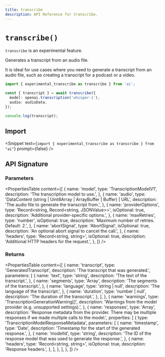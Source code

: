 ```yaml
---
title: transcribe
description: API Reference for transcribe.
---
```


# `transcribe()`

<Note type="warning">`transcribe` is an experimental feature.</Note>

Generates a transcript from an audio file.

It is ideal for use cases where you need to generate a transcript from an audio file,
such as creating a transcript for a podcast or a video.

```ts
import { experimental_transcribe as transcribe } from 'ai';

const { transcript } = await transcribe({
  model: openai.transcription('whisper-1'),
  audio: audioData,
});

console.log(transcript);
```

## Import

<Snippet
  text={`import { experimental_transcribe as transcribe } from "ai"`}
  prompt={false}
/>

## API Signature

### Parameters

<PropertiesTable
  content={[
    {
      name: 'model',
      type: 'TranscriptionModelV1',
      description: 'The transcription model to use.',
    },
    {
      name: 'audio',
      type: 'DataContent (string | Uint8Array<ArrayBufferLike> | ArrayBuffer | Buffer<ArrayBufferLike>) | URL',
      description: 'The audio file to generate the transcript from.',
    },
    {
      name: 'providerOptions',
      type: 'Record<string, Record<string, JSONValue>>',
      isOptional: true,
      description: 'Additional provider-specific options.',
    },
    {
      name: 'maxRetries',
      type: 'number',
      isOptional: true,
      description: 'Maximum number of retries. Default: 2.',
    },
    {
      name: 'abortSignal',
      type: 'AbortSignal',
      isOptional: true,
      description: 'An optional abort signal to cancel the call.',
    },
    {
      name: 'headers',
      type: 'Record<string, string>',
      isOptional: true,
      description: 'Additional HTTP headers for the request.',
    },
  ]}
/>

### Returns

<PropertiesTable
  content={[
    {
      name: 'transcript',
      type: 'GeneratedTranscript',
      description: 'The transcript that was generated.',
      parameters: [
        {
          name: 'text',
          type: 'string',
          description: 'The text of the transcript.',
        },
        {
          name: 'segments',
          type: 'Array<TranscriptSegment>',
          description: 'The segments of the transcript.',
        },
        {
          name: 'language',
          type: 'string | null',
          description: 'The language of the transcript.',
        },
        {
          name: 'duration',
          type: 'number | null',
          description: 'The duration of the transcript.',
        },
      ],
    },
    {
      name: 'warnings',
      type: 'TranscriptionGenerationWarning[]',
      description:
        'Warnings from the model provider (e.g. unsupported settings).',
    },
    {
      name: 'responses',
      type: 'Array<TranscriptionModelResponseMetadata>',
      description:
        'Response metadata from the provider. There may be multiple responses if we made multiple calls to the model.',
      properties: [
        {
          type: 'TranscriptionModelResponseMetadata',
          parameters: [
            {
              name: 'timestamp',
              type: 'Date',
              description: 'Timestamp for the start of the generated response.',
            },
            {
              name: 'modelId',
              type: 'string',
              description:
                'The ID of the response model that was used to generate the response.',
            },
            {
              name: 'headers',
              type: 'Record<string, string>',
              isOptional: true,
              description: 'Response headers.',
            },
          ],
        },
      ],
    },
  ]}
/>
